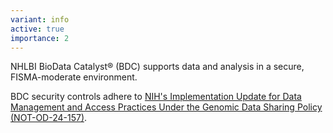 ```yaml
---
variant: info
active: true
importance: 2
---
```


NHLBI BioData Catalyst® (BDC) supports data and analysis in a secure, FISMA-moderate environment.

BDC security controls adhere to [NIH's Implementation Update for Data Management and Access Practices Under the Genomic Data Sharing Policy (NOT-OD-24-157)](https://grants.nih.gov/grants/guide/notice-files/NOT-OD-24-157.html).
